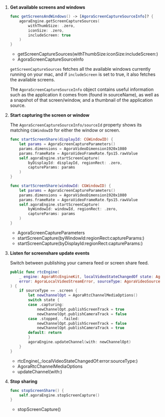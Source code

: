 
1. **Get available screens and windows**

    ```swift
    func getScreensAndWindows() -> [AgoraScreenCaptureSourceInfo]? {
        agoraEngine.getScreenCaptureSources(
            withThumbSize: .zero,
            iconSize: .zero,
            includeScreen: true
        )
    }
    ```

    - <Link target="_blank" to="{{Global.API_REF_MACOS_ROOT_RTC_ENGINE_KIT}}/getscreencapturesources(withthumbsize:iconsize:includescreen:)">getScreenCaptureSources(withThumbSize:iconSize:includeScreen:)</Link>
    - <Link target="_blank" to="{{Global.API_REF_MACOS_ROOT_RTC_KIT}}/agorascreencapturesourceinfo">AgoraScreenCaptureSourceInfo</Link>

    `getScreenCaptureSources` fetches all the available windows currently running on your mac, and if `includeScreen` is set to true, it also fetches the available screens.

    The `AgoraScreenCaptureSourceInfo` object contains useful information such as the application it comes from (found in sourceName), as well as a snapshot of that screen/window, and a thumbnail of the application source.

1. **Start capturing the screen or window**

    The `AgoraScreenCaptureSourceInfo/sourceId` property shows its matching `CGWindowID` for either the window or screen.

    ```swift
    func startScreenShare(displayId: CGWindowID) {
        let params = AgoraScreenCaptureParameters()
        params.dimensions = AgoraVideoDimension1920x1080
        params.frameRate = AgoraVideoFrameRate.fps15.rawValue
        self.agoraEngine.startScreenCapture(
            byDisplayId: displayId, regionRect: .zero,
            captureParams: params
        )
    }

    func startScreenShare(windowId: CGWindowID) {
        let params = AgoraScreenCaptureParameters()
        params.dimensions = AgoraVideoDimension1920x1080
        params.frameRate = AgoraVideoFrameRate.fps15.rawValue
        self.agoraEngine.startScreenCapture(
            byWindowId: windowId, regionRect: .zero,
            captureParams: params
        )
    }
    ```

    - <Link target="_blank" to="{{Global.API_REF_MACOS_ROOT_RTC_KIT}}/agorascreencaptureparameters">AgoraScreenCaptureParameters</Link>
    - <Link target="_blank" to="{{Global.API_REF_MACOS_ROOT_RTC_ENGINE_KIT}}/startscreencapture(bywindowid:regionrect:captureparams:)">startScreenCapture(byWindowId:regionRect:captureParams:)</Link>
    - <Link target="_blank" to="{{Global.API_REF_MACOS_ROOT_RTC_ENGINE_KIT}}/startscreencapture(bydisplayid:regionrect:captureparams:)">startScreenCapture(byDisplayId:regionRect:captureParams:)</Link>

1. **Listen for screenshare update events**

    Switch between publishing your camera feed or screen share feed.

    ```swift
    public func rtcEngine(
        _ engine: AgoraRtcEngineKit, localVideoStateChangedOf state: AgoraVideoLocalState,
        error: AgoraLocalVideoStreamError, sourceType: AgoraVideoSourceType
    ) {
        if sourceType == .screen {
            let newChannelOpt = AgoraRtcChannelMediaOptions()
            switch state {
            case .capturing:
                newChannelOpt.publishScreenTrack = true
                newChannelOpt.publishCameraTrack = false
            case .stopped, .failed:
                newChannelOpt.publishScreenTrack = false
                newChannelOpt.publishCameraTrack = true
            default: return
            }
            agoraEngine.updateChannel(with: newChannelOpt)
        }
    }
    ```

    - <Link target="_blank" to="{{Global.API_REF_MACOS_ROOT_RTC_KIT}}/agorartcenginedelegate/rtcengine(_:localvideostatechangedof:error:sourcetype:)">rtcEngine(_:localVideoStateChangedOf:error:sourceType:)</Link>
    - <Link target="_blank" to="{{Global.API_REF_MACOS_ROOT_RTC_KIT}}/agorartcchannelmediaoptions">AgoraRtcChannelMediaOptions</Link>
    - <Link target="_blank" to="{{Global.API_REF_MACOS_ROOT_RTC_ENGINE_KIT}}/updatechannel(with:)">updateChannel(with:)</Link>

1. **Stop sharing**

    ```swift
    func stopScreenShare() {
        self.agoraEngine.stopScreenCapture()
    }
    ```

    - <Link target="_blank" to="{{Global.API_REF_MACOS_ROOT_RTC_ENGINE_KIT}}/stopscreencapture()">stopScreenCapture()</Link>